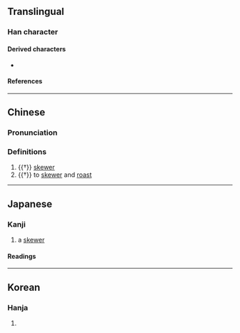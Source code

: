 {{also|串}}
{{character info/new}}
==Translingual==

===Han character===
{{Han char|rn=2|rad=丨|as=07|sn=8|four=55006|canj=LLWW|ids=⿻串丿,⿻吕⿰丿丨}}

====Derived characters====
* {{l|mul|[[𨔂]], [[𣛫]], [[𤢁]]}}

====References====
{{Han ref|kx=0080.040|dkj=00082|dj=0162.050|hdz=10030.040|uh=4E33}}

----

==Chinese==
{{zh-forms}}

===Pronunciation===
{{zh-pron
|m=chǎn,chàn
|c=caan2
|mc=y
|oc=y
|ma=
|cat=n,v
}}

===Definitions===
{{zh-hanzi}}

# {{†}} [[skewer]] {{gloss|pin used to secure food during cooking}}
# {{†}} to [[skewer]] and [[roast]]

----

==Japanese==

===Kanji===
{{ja-kanji|grade=uc|rs=丨07}}

# a [[skewer]]

====Readings====
{{ja-readings
|goon=せん
|kanon=さん
|kun=くし-
}}

----

==Korean==

===Hanja===
{{ko-hanja|hangeul=찬|rv=chan|mr=ch'an}}

# {{rfdef|ko|sort=丨07}}